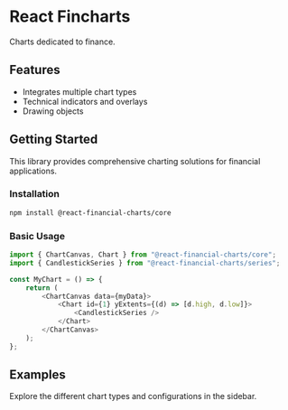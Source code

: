 
<Meta title="Intro" />

# React Fincharts

Charts dedicated to finance.

## Features

- Integrates multiple chart types
- Technical indicators and overlays
- Drawing objects

## Getting Started

This library provides comprehensive charting solutions for financial applications.

### Installation

```bash
npm install @react-financial-charts/core
```

### Basic Usage

```javascript
import { ChartCanvas, Chart } from "@react-financial-charts/core";
import { CandlestickSeries } from "@react-financial-charts/series";

const MyChart = () => {
    return (
        <ChartCanvas data={myData}>
            <Chart id={1} yExtents={(d) => [d.high, d.low]}>
                <CandlestickSeries />
            </Chart>
        </ChartCanvas>
    );
};
```

## Examples

Explore the different chart types and configurations in the sidebar.
